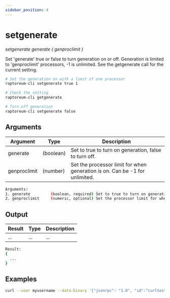 ```yaml
---
sidebar_position: 4
---
```


# setgenerate

*setgenerate generate ( genproclimit )*

Set 'generate' true or false to turn generation on or off.
Generation is limited to 'genproclimit' processors, -1 is unlimited.
See the getgenerate call for the current setting.

```bash
# Set the generation on with a limit of one processor
raptoreum-cli setgenerate true 1

# Check the setting
raptoreum-cli getgenerate 

# Turn off generation
raptoreum-cli setgenerate false
```



<!-- <ReactPlayer playing controls url={[
    {src: `${require('./assets/placeholder.webm').default}`, type: 'video/webm'}]} /> -->


## Arguments

| Argument | Type | Description |
|--|--|--|
| generate | (boolean) | Set to true to turn on generation, false to turn off. |
| genproclimit | (number) | Set the processor limit for when generation is on. Can be -1 for unlimited. |

```bash
Arguments:
1. generate         (boolean, required) Set to true to turn on generation, false to turn off.
2. genproclimit     (numeric, optional) Set the processor limit for when generation is on. Can be -1 for unlimited.
```

## Output

| Result | Type | Description |
|--|--|--|
| ... | ... | ... |

```bash
Result:
{
  ...
}
```


## Examples

```bash
curl --user myusername --data-binary '{"jsonrpc": "1.0", "id":"curltest", "method": "setgenerate", "params": [true, 1] }' -H 'content-type: text/plain;' http://127.0.0.1:9998/
```

